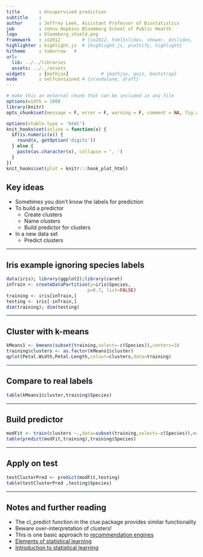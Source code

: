 ```yaml
---
title       : Unsupervised prediction
subtitle    : 
author      : Jeffrey Leek, Assistant Professor of Biostatistics 
job         : Johns Hopkins Bloomberg School of Public Health
logo        : bloomberg_shield.png
framework   : io2012        # {io2012, html5slides, shower, dzslides, ...}
highlighter : highlight.js  # {highlight.js, prettify, highlight}
hitheme     : tomorrow   # 
url:
  lib: ../../libraries
  assets: ../../assets
widgets     : [mathjax]            # {mathjax, quiz, bootstrap}
mode        : selfcontained # {standalone, draft}
---
```



```r
# make this an external chunk that can be included in any file
options(width = 100)
library(knitr)
opts_chunk$set(message = F, error = F, warning = F, comment = NA, fig.align = 'center', dpi = 100, tidy = F, cache.path = '.cache/', fig.path = 'E:/Conrad_github/courses/08_PracticalMachineLearning/026unsupervisedPrediction/fig/')

options(xtable.type = 'html')
knit_hooks$set(inline = function(x) {
  if(is.numeric(x)) {
    round(x, getOption('digits'))
  } else {
    paste(as.character(x), collapse = ', ')
  }
})
knit_hooks$set(plot = knitr:::hook_plot_html)
```

## Key ideas

* Sometimes you don't know the labels for prediction
* To build a predictor
  * Create clusters
  * Name clusters
  * Build predictor for clusters
* In a new data set
  * Predict clusters


---

## Iris example ignoring species labels

```r
data(iris); library(ggplot2);library(caret)
inTrain <- createDataPartition(y=iris$Species,
                              p=0.7, list=FALSE)
training <- iris[inTrain,]
testing <- iris[-inTrain,]
dim(training); dim(testing)
```


---

## Cluster with k-means

```r
kMeans1 <- kmeans(subset(training,select=-c(Species)),centers=3)
training$clusters <- as.factor(kMeans1$cluster)
qplot(Petal.Width,Petal.Length,colour=clusters,data=training)
```


---

## Compare to real labels

```r
table(kMeans1$cluster,training$Species)
```



---

## Build predictor

```r
modFit <- train(clusters ~.,data=subset(training,select=-c(Species)),method="rpart")
table(predict(modFit,training),training$Species)
```

---

## Apply on test

```r
testClusterPred <- predict(modFit,testing) 
table(testClusterPred ,testing$Species)
```


---

## Notes and further reading

* The cl_predict function in the clue package provides similar functionality
* Beware over-interpretation of clusters!
* This is one basic approach to [recommendation engines](http://en.wikipedia.org/wiki/Recommender_system)
* [Elements of statistical learning](http://www-stat.stanford.edu/~tibs/ElemStatLearn/)
* [Introduction to statistical learning](http://www-bcf.usc.edu/~gareth/ISL/)


